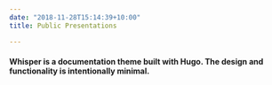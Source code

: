 ---
date: "2018-11-28T15:14:39+10:00"
title: Public Presentations

---

#### Whisper is a documentation theme built with Hugo. The design and functionality is intentionally minimal. 

